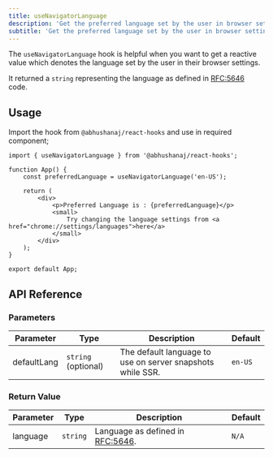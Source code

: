 ```yaml
---
title: useNavigatorLanguage
description: 'Get the preferred language set by the user in browser settings'
subtitle: 'Get the preferred language set by the user in browser settings'
---
```



The `useNavigatorLanguage` hook is helpful when you want to get a reactive value which denotes the language set by the user in their browser settings.

It returned a `string` representing the language as defined in [RFC:5646](https://datatracker.ietf.org/doc/html/rfc5646) code.

<DemoWrapper title="useNavigatorLanguage">
	<Example client:load />
</DemoWrapper>

## Usage

Import the hook from `@abhushanaj/react-hooks` and use in required component;

```tsx title="./src/App.tsx" ins={1,4}
import { useNavigatorLanguage } from '@abhushanaj/react-hooks';

function App() {
	const preferredLanguage = useNavigatorLanguage('en-US');

	return (
		<div>
			<p>Preferred Language is : {preferredLanguage}</p>
			<small>
				Try changing the language settings from <a href="chrome://settings/languages">here</a>
			</small>
		</div>
	);
}

export default App;
```

## API Reference

### Parameters

| Parameter   | Type                | Description                                                | Default |
| ----------- | ------------------- | ---------------------------------------------------------- | ------- |
| defaultLang | `string` (optional) | The default language to use on server snapshots while SSR. | `en-US` |

### Return Value

| Parameter | Type     | Description                                                                       | Default |
| --------- | -------- | --------------------------------------------------------------------------------- | ------- |
| language  | `string` | Language as defined in [RFC:5646](https://datatracker.ietf.org/doc/html/rfc5646). | `N/A`   |
